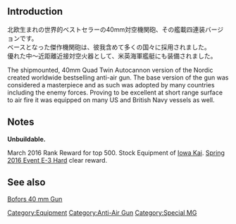 {{Template:Equipmentinfo
|name = Bofors 40mm Quad Twin Autocannon Mount
|id = 173 
|japanesename = Bofors 40mm四連装機関砲
|icon = {{GreenGunMG}}
|type = AA Gun
|effect = {{Firepower}}+1 {{AA}}+10 {{Armor}}+1 {{Evasion}}+2 {{Hit}}+1
|scrap = {{Ammo}}6 {{Steel}}1 {{Bauxite}}3 
|image = <gallery type="slideshow" widths="360px" position="center" hideaddbutton="true">
Equipment 173-1.png
Equipment 173-2.png
Equipment 173-3.png
Equipment 173-4.png
</gallery>
|DD = lime
|LC = lime
|CL = lime
|CLT = lime
|CA = lime
|CAV = lime
|BB = lime
|BBV = lime
|FASTBB = lime
|AV = lime
|CVL = lime
|CV = lime
|AR = lime
|AS = lime
}}

==Introduction==
北欧生まれの世界的ベストセラーの40mm対空機関砲、その艦載四連装バージョンです。<br>
ベースとなった傑作機関砲は、彼我含めて多くの国々に採用されました。<br>
優れた中～近距離近接対空火器として、米英海軍艦艇にも装備されました。

The shipmounted, 40mm Quad Twin Autocannon version of the Nordic created worldwide bestselling anti-air gun.
The base version of the gun was considered a masterpiece and as such was adopted by many countries including the enemy forces.
Proving to be excellent at short range surface to air fire it was equipped on many US and British Navy vessels as well.

==Notes==
'''Unbuildable.'''

March 2016 Rank Reward for top 500. Stock Equipment of [[Iowa|Iowa Kai]]. [[Spring 2016 Event#E-3|Spring 2016 Event E-3 Hard]] clear reward.

==See also==
[[wikipedia:Bofors_40_mm_gun|Bofors 40 mm Gun]]
{{Equipmentlist}}
[[Category:Equipment]]
[[Category:Anti-Air Gun]]
[[Category:Special MG]]